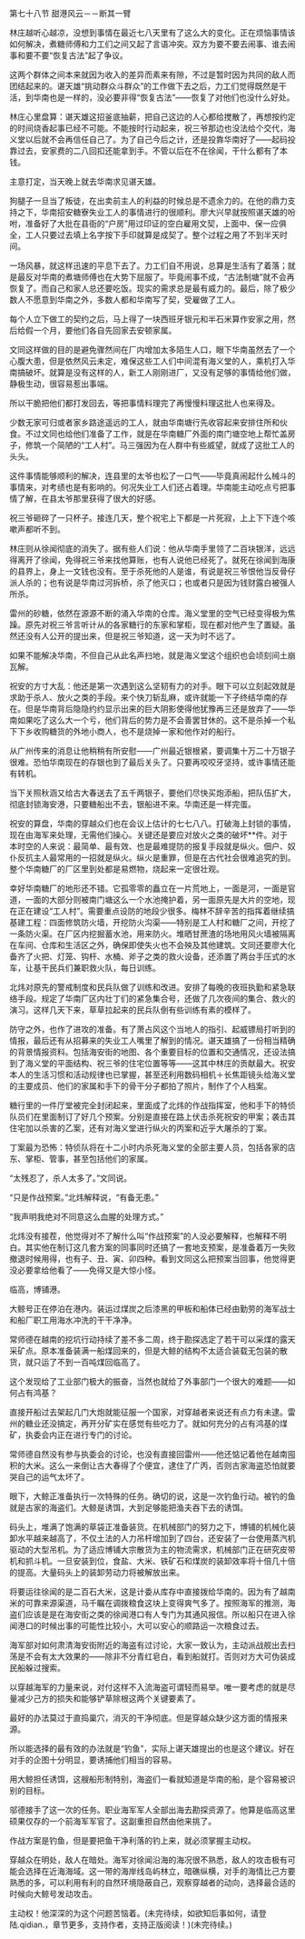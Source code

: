 

第七十八节 甜港风云－－断其一臂

林庄越听心越凉，没想到事情在最近七八天里有了这么大的变化。正在烦恼事情该如何解决，煮糖师傅和力工们之间又起了言语冲突。双方为要不要去闹事、谁去闹事和要不要“恢复古法”起了争议。

这两个群体之间本来就因为收入的差异而素来有隙，不过是暂时因为共同的敌人而团结起来的。谌天雄“挑动群众斗群众”的工作做下去之后，力工们觉得既然是干活，到华南也是一样的，没必要非得“恢复古法”――恢复了对他们也没什么好处。

林庄心里盘算：谌天雄这招釜底抽薪，把自己这边的人心都给搅散了，再想按约定的时间烧香起事已经不可能。不能按时行动起来，祝三爷那边也没法给个交代，海义堂以后就不会再信任自己了。为了自己今后之计，还是投靠华南好了――起码投靠过去，安家费的二八回扣还能拿到手。不管以后在不在徐闻，干什么都有了本钱。

主意打定，当天晚上就去华南求见谌天雄。

狗腿子一旦当了叛徒，在出卖前主人的利益的时候总是不遗余力的。在他的鼎力支持之下，华南招安糖寮失业工人的事情进行的很顺利。廖大兴早就按照谌天雄的吩咐，准备好了大批在县衙的“户房”用过印证的空白雇用文契，上面中、保一应俱全，工人只要过去填上名字按下手印就算是成契了。整个过程之用了不到半天时间。

一场风暴，就这样迅速的平息下去了。力工们自不用说，总算是生活有了着落；就是最反对华南的煮塘师傅也在大势下屈服了。毕竟闹事不成，“古法制塘”就不会再恢复了。而自己和家人总还要吃饭。现实的需求总是最有威力的。最后，除了极少数人不愿意到华南之外，多数人都和华南写了契，受雇做了工人。

每个人立下做工的契约之后，马上得了一块西班牙银元和半石米算作安家之用，然后给假一个月，要他们各自先回家去安顿家属。

文同这样做的目的是避免骤然间在厂内增加太多陌生人口，眼下华南虽然去了一个心腹大患，但是依然风云未定，难保这些工人们中间混有海义堂的人，乘机打入华南搞破坏。就算是没有这样的人，新工人刚刚进厂，又没有足够的事情给他们做，静极生动，很容易惹出事端。

所以干脆把他们都打发回去，等把事情料理完了再慢慢料理这批人也来得及。

少数无家可归或者家乡路途遥远的工人，就由华南塘行先收容起来安排住所和伙食。不过文同也给他们准备了工作，就是在华南糖厂外面的南门塘空地上帮忙盖房子，修筑一个简陋的“工人村”。马三强因为在人群中有些威望，就成了这批工人的头头。

这件事情能够顺利的解决，连县里的太爷也松了一口气――毕竟真闹起什么械斗的事情来，对考绩也是有影响的。何况失业工人们还占着理。华南能主动吃点亏把事情了解，在县太爷那里获得了很大的好感。

祝三爷砸碎了一只杯子。接连几天，整个祝宅上下都是一片死寂，上上下下连个咳嗽声都听不到。

林庄则从徐闻彻底的消失了。据有些人们说：他从华南手里领了二百块银洋，远远得离开了徐闻，免得祝三爷来找他算账，也有人说他已经死了。就死在徐闻到海康的县界上，身上一文钱也没有。至于杀死他的人是谁，有说是祝三爷恨他当反骨仔派人杀的；也有说是华南过河拆桥，杀了他灭口；也或者只是因为钱财露白被强人所杀。

雷州的砂糖，依然在源源不断的涌入华南的仓库。海义堂里的空气已经变得极为焦躁。原先对祝三爷言听计从的各家糖行的东家和掌柜，现在都对他产生了置疑。虽然还没有人公开的提出来，但是祝三爷知道，这一天为时不远了。

如果不能解决华南，不但自己从此名声扫地，就是海义堂这个组织也会顷刻间土崩瓦解。

祝安的方寸大乱：他还是第一次遇到这么坚韧有力的对手。眼下可以立刻起效就是求助于杀人、放火之类的手段。来个快刀斩乱麻，或许就能一下子终结华南的存在。但是华南背后隐隐约约显示出来的巨大阴影使得他犹豫再三还是放弃了――华南如果吃了这么大一个亏，他们背后的势力是不会善罢甘休的。这不是杀掉一个私下下乡收购糖货的外地小商人，也不是烧掉一家和他作对的船行。

从广州传来的消息让他稍稍有所安慰――广州最近银根紧，要调集十万二十万银子很难。恐怕华南现在的存银也到了最后关头了。只要再咬咬牙坚持，或许事情还能有转机。

当下关照秋涵又给古大春送去了五千两银子，要他们尽快买炮添船，把队伍扩大，彻底封锁海安港，只要糖船出不去，银船进不来。华南还是一样完蛋。

祝安的算盘，华南的穿越众们也在会议上估计的七七八八。打破海上封锁的事情，现在由海军来处理，无需他们操心。关键还是要应对放火之类的破坏**件。对于本时空的人来说：最简单、最有效、也是最难提防的报复手段就是纵火。佃户、奴仆反抗主人最常用的一招就是纵火。纵火是重罪，但是在古代社会很难追究的到。整个华南糖厂的厂区里到处都是易燃物，烧起来一定很壮观。

幸好华南糖厂的地形还不错。它孤零零的矗立在一片荒地上，一面是河，一面是官道，一面的大部分则被南门塘这么一个水池掩护着，另一面原先是大片的空地，现在正在建设“工人村”。需要重点设防的地段少很多。梅林不辞辛苦的指挥着继续搞基建工程：四面修筑防火墙，开挖防火沟渠――特别是工人村和糖厂之间，开挖了一条防火渠。在厂区内挖掘蓄水池，用来防火。堆晒甘蔗渣的场地用风火墙被隔离在车间、仓库和生活区之外，确保即使失火也不会殃及其他建筑。文同还要廖大化备齐了火把、灯笼、钩杆、水桶、斧子之类的救火设备，还添置了两台手压式的水车，让基干民兵们兼职救火队，每日训练。

北炜对原先的警戒制度和民兵队做了训练和改进。安排了每晚的夜班执勤和紧急联络手段。规定了华南厂区内壮丁们的紧急集合号，还做了几次夜间的集合、救火的演习。这样几天下来，草草拉起来的民兵队倒有些训练有素的模样了。

防守之外，也作了进攻的准备。有了萧占风这个当地人的指引、起威镖局打听到的情报，最后还有从招募来的失业工人嘴里了解到的情况。谌天雄搞了一份相当精确的背景情报资料。包括海安街的地图、各个重要目标的位置和交通情况，还设法搞到了海义堂的平面结构、祝三爷的住宅位置等等――这其中林庄的贡献最大。祝安本人的生活习惯和活动规律也已掌握，甚至还利用数码相机＋长焦距镜头给海义堂的主要成员、他们的家属和手下的骨干分子都拍了照片，制作了个人档案。

糖行里的一件厅堂被完全封闭起来，里面成了北炜的作战指挥室，他和手下的特侦队员们在里面制订了好几个预案。分别是直接在路上伏击杀死祝安的甲案；袭击其住宅加以杀害的乙案，还有对海义堂进行纵火的丙案和近乎大屠杀的丁案。

丁案最为恐怖：特侦队将在十二小时内杀死海义堂的全部主要人员，包括各家的店东、掌柜、管事，甚至包括他们的家属。

“太残忍了，杀人太多了。”文同说。

“只是作战预案。”北炜解释说，“有备无患。”

“我声明我绝对不同意这么血腥的处理方式。”

北炜没有接茬，他觉得对不了解什么叫“作战预案”的人没必要解释，也解释不明白。其实他在制订这几套方案的同事同时还搞了一套地支预案，是准备着万一失败撤退时候用得，也有子、丑、寅、卯四种。看到文同这么把预案当回事，他觉得更没必要拿给他看了――免得又是大惊小怪。

临高，博铺港。

大鲸号正在停泊在港内。装运过煤炭之后漆黑的甲板和船体已经由勤劳的海军战士和船厂职工用海水冲洗的干干净净。

常师德在越南的挖坑行动持续了差不多二周，终于勘探选定了若干可以采煤的露天采矿点。原本准备装满一船煤回来的，但是大鲸的结构不太适合装载无包装的散货，就只运了不到一百吨煤回临高了。

这个发现给了工业部门极大的振奋，当然也就给了外事部门一个很大的难题――如何占有鸿基？

直接开船过去架起几门大炮就能征服一个国家，对穿越者来说还有点力有未逮。雷州的糖业还没搞定，再开分矿实在感觉有些吃力了。就如何充分的占有鸿基的煤矿，执委会内正在进行专门的讨论。

常师德自然没有参与执委会的讨论，也没有直接回雷州――他还惦记着他在越南囤积的大米。这么一来倒让古大春得了个便宜，逮住了广丙，否则古家海盗恐怕就要哭自己的运气太坏了。

眼下，大鲸正准备执行一次特殊的任务。确切的说，这是一次钓鱼行动。被钓的鱼就是古家的海盗们。大鲸是诱饵，大到足够能把渔夫吞下去的诱饵。

码头上，堆满了饱满的草袋正准备装货。在机械部门的努力之下，博铺的机械化装卸水平越来越高了，不仅土法的人力吊杆增加到了四台，还安装了一台使用蒸汽机驱动的大型吊机。为了适应博铺大宗散货为主的物流需求，机械部门正在研究皮带机和抓斗机。一旦安装到位，食盐、大米、铁矿石和煤炭的装卸效率将十倍几十倍的提高。大量码头上的装卸劳动力将被解放出来。

将要运往徐闻的是二百石大米，这是计委从库存中直接拨给华南的。因为有了越南米的可靠来源渠道，马千瞩在调拨粮食这块上变得爽气多了。按照海军的推测，海盗们应该是是在海安街之类的徐闻港口有人专门为其通风报信。所以船只在进入徐闻港口的时候出事的可能性比较小，大可以安心的顺路运一次粮食过去。

海军部对如何肃清海安街附近的海盗有过讨论，大家一致认为，主动派战舰出去扫荡是不会有太大效果的――除非不分青红皂白，看到船就打。否则对方大可伪装成民船躲过搜索。

以穿越海军的力量来说，对付这样不入流海盗可谓轻而易举。唯一要考虑的就是尽量减少己方的损失和能够铲草除根这两个关键要素了。

最好的办法莫过于直捣巢穴，消灭的干净彻底。但是穿越众缺少这方面的情报来源。

所以能选择的最有效的办法就是“钓鱼”，实际上谌天雄提出的也是这个建议。好在对手的企图十分明显，要诱捕他们相当的容易。

用大鲸担任诱饵，这艘船形制特别，海盗们一看就知道是华南的船，是个容易被识别的目标。

邬德接手了这一次的任务。职业海军军人全部出海去勘探资源了。他算是临高这里硕果仅存的一个前海军军官了。这副重担自然由他来挑了。

作战方案是钓鱼，但是要把鱼干净利落的钓上来，就必须掌握主动权。

穿越众在明处，敌人在暗处。海军对徐闻沿海的海况很不熟悉，敌人的攻击极有可能会选择在近海海域。这一带的海岸线岛屿林立，暗礁纵横，对手的海情比己方要熟悉的多，可以利用有利的自然环境隐蔽自己，观察穿越者的动向，选择最合适的时候向大鲸号发动攻击。

主动权！他深深的为这个问题苦恼着。(未完待续，如欲知后事如何，请登陆.qidian.，章节更多，支持作者，支持正版阅读！)(未完待续。)

